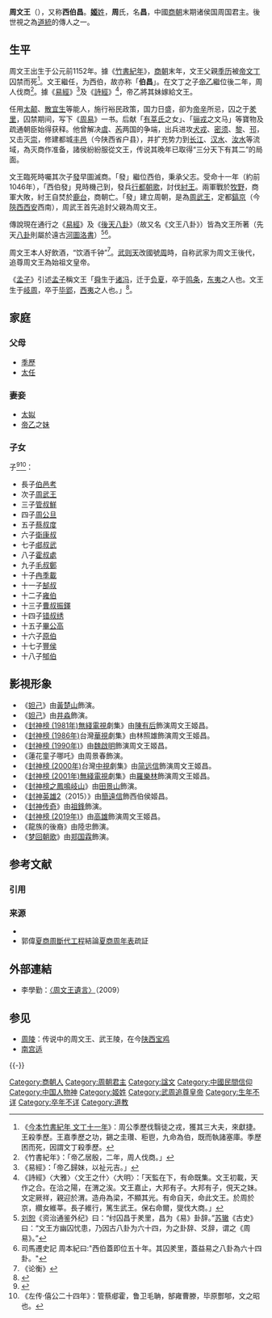 {{Emperorcn box
|名稱=周文王
|圖像=[[file:King_Wen_of_Zhou.jpg|211px]]
|姓名=姬昌
|廟號=始祖（武則天尊上）
|諡號=文王（周朝朝廷諡）<br>文皇帝（[[武則天|武則天]]追諡）
|政權=周國
|前任=[[季历|季历]] 
|繼任=[[周武王|周武王]] 
|陵墓=[[周文王陵|周文王陵]]<ref>括地志 : "周文王墓在雍州萬年縣西南二十八里原上"[http://ctext.org/library.pl?if=gb&file=79499&page=107 史記 周本紀] {{Wayback|url=http://ctext.org/library.pl?if=gb&file=79499&page=107 |date=20220226023642 }}</ref>（武周時稱德陵，今位置不詳）
|父=[[季历|季历]]
|母=[[太任|太任]]
|配偶=[[太姒|太姒]]
|子嗣=子：
#長子[[伯邑考|伯邑考]]
#次子[[周武王|周武王]]
#三子[[管叔鮮|管叔鮮]]
#四子[[周公旦|周公旦]]
#五子[[蔡叔度|蔡叔度]]
#六子[[衛康叔|衛康叔]]
#七子[[郕叔武|郕叔武]]
#八子[[霍叔處|霍叔處]]
#九子[[毛叔鄭|毛叔鄭]]
#十子[[冉季載|冉季載]]
#十一子[[郜叔|郜叔]]
#十二子[[雍伯|雍伯]]
#十三子[[曹叔振鐸|曹叔振鐸]]
#十四子[[错叔绣|错叔绣]]
#十五子[[畢公高|畢公高]]
#十六子[[原伯|原伯]]
#十七子[[豐侯|豐侯]]
#十八子[[郇伯|郇伯]]
}}
'''周文王'''（{{bd|前1152年||前1056年||catIdx=H}}），又称'''西伯昌'''。[[姬姓|'''姬'''姓]]，'''周'''氏，名'''昌'''，中國[[商朝|商朝]]末期诸侯国周国君主。後世視之為[[道統|道統]]的傳人之一。

== 生平 ==
周文王出生于公元前1152年。據《[[竹書紀年|竹書紀年]]》，[[商朝|商朝]]末年，文王父親[[季历|季历]]被[[文丁|帝文丁]]囚禁而死<ref>《[[:s:今本竹書紀年/殷紀|今本竹書紀年 文丁十一年]]》：周公季歷伐翳徒之戎，獲其三大夫，來獻捷。王殺季歷。王嘉季歷之功，錫之圭瓚、秬鬯，九命為伯，既而執諸塞庫。季歷困而死，因謂文丁殺季歷。</ref>。文王繼任，为西伯，故亦称「'''伯昌'''」。在文丁之子[[帝乙|帝乙]]繼位後二年，周人伐商<ref>《竹書紀年》：「帝乙居殷，二年，周人伐商。」</ref>。據《[[易经|易經]]》<ref>《易經》：「帝乙歸妹，以祉元吉。」</ref>及《[[诗经|詩經]]》<ref>《詩經》〈大雅〉〈文王之什〉〈大明〉：「天監在下，有命既集。文王初載，天作之合。在洽之陽，在渭之涘。文王嘉止，大邦有子。大邦有子，俔天之妹。文定厥祥，親迎於渭。造舟為梁，不顯其光。有命自天，命此文王。於周於京，纘女維莘。長子維行，篤生武王。保右命爾，燮伐大商。」</ref>，帝乙將其妹嫁給文王。

任用[[太颠|太颠]]、[[散宜生|散宜生]]等能人，施行裕民政策，国力日盛，卻为[[帝辛|帝辛]]所忌，囚之于[[羑里|羑里]]，囚禁期间，写下《[[周易|周易]]》一书。后献「[[有莘氏|有莘氏]]之女」、「[[骊戎|骊戎]]之文马」等寶物及疏通朝臣始得获释。他曾解决[[虞|虞]]、[[芮国|芮]]两国的争端，出兵进攻[[犬戎|犬戎]]、[[密须|密须]]、[[黎國|黎]]、[[邗國|邗]]，又击灭[[崇国|崇]]，修建都城[[丰邑|丰邑]]（今陕西省户县），并扩充势力到[[长江|长江]]、[[汉水|汉水]]、[[汝水|汝水]]等流域，為灭商作准备，諸侯紛紛服從文王，传说其晚年已取得“三分天下有其二”的局面。

文王臨死時囑其次子[[周武王|發]]早圖滅商。「發」繼位西伯，秉承父志。受命十一年（約前1046年），「西伯發」見時機己到，發兵[[行都|行都]][[朝歌|朝歌]]，討伐[[商紂王|紂王]]。兩軍戰於[[牧野之戰|牧野]]，商軍大敗，紂王自焚於[[鹿台|鹿台]]，商朝亡。「發」建立周朝，是為[[周武王|周武王]]，定都[[鎬京|鎬京]]（今[[陝西|陝西]][[西安|西安]]西南），周武王首先追封父親為周文王。

傳說現在通行之《[[易經|易經]]》及《[[後天八卦|後天八卦]]》（故又名《文王八卦》）皆為文王所著（先天[[八卦|八卦]]則屬於遠古[[河圖洛書|河圖洛書]]）<ref>[[刘恕_(历史学家)|刘恕]]《资治通鉴外纪》曰：“纣囚昌于羑里，昌为《易》卦辞。”[[苏辙|苏辙]]《古史》曰：“文王方幽囚忧患，乃因古八卦为六十四，为之卦辞、爻辞，谓之《周易》。”</ref><ref>司馬遷史記 周本紀曰:"西伯蓋即位五十年。其囚羑里，蓋益易之八卦為六十四卦。"</ref>。

周文王本人好飲酒，“饮酒千钟”<ref>《论衡》</ref>。[[武则天|武则天]]改國號[[武周|周]]時，自称武家为周文王後代，追尊周文王為始祖文皇帝。

《[[孟子_(著作)|孟子]]》引述[[孟子|孟子]]稱文王「[[舜|舜]]生于[[诸冯|诸冯]]，迁于[[负夏|负夏]]，卒于[[鸣条|鸣条]]，[[东夷|东夷]]之人也。文王生于[[岐周|岐周]]，卒于[[毕郢|毕郢]]，[[西夷|西夷]]之人也。」<ref>{{quotation|{{lang|zh-Hant|孟子曰：「舜生於諸馮，遷於負夏，卒於鳴條，東夷之人也。文王生於岐周，卒於畢郢，西夷之人也。地之相去也，千有餘里；世之相後也，千有餘歲。得志行乎中國，若合符節。先聖後聖，其揆一也。」}}|孟子|離婁下}}{{Wikisourcelang|zh|孟子/離婁下}}</ref>。

== 家庭 ==
===父母===
* [[季歷|季歷]]
* [[太任|太任]]

===妻妾===
* [[太姒|太姒]]
* [[帝乙|帝乙]]之[[帝乙歸妹|妹]]

===子女===
子<ref>{{wikisource history|史記|004|quote=武王同母兄弟十人。母曰太姒，文王正妃也。其長子曰伯邑考，次曰武王發，次曰管叔鮮，次曰周公旦，次曰蔡叔度，次曰曹叔振鐸，次曰成叔武，次曰霍叔處，次曰康叔封，次曰厓季載。厓季載最少。}}</ref><ref>《左传·僖公二十四年》：管蔡郕霍，鲁卫毛聃，郜雍曹滕，毕原酆郇，文之昭也。</ref>：
* 長子[[伯邑考|伯邑考]]
* 次子[[周武王|周武王]]
* 三子[[管叔鮮|管叔鮮]]
* 四子[[周公旦|周公旦]]
* 五子[[蔡叔度|蔡叔度]]
* 六子[[衛康叔|衛康叔]]
* 七子[[郕叔武|郕叔武]]
* 八子[[霍叔處|霍叔處]]
* 九子[[毛叔鄭|毛叔鄭]]
* 十子[[冉季載|冉季載]]
* 十一子[[郜叔|郜叔]]
* 十二子[[雍伯|雍伯]]
* 十三子[[曹叔振鐸|曹叔振鐸]]
* 十四子[[错叔绣|错叔绣]]
* 十五子[[畢公高|畢公高]]
* 十六子[[原伯|原伯]]
* 十七子[[豐侯|豐侯]]
* 十八子[[郇伯|郇伯]]

== 影視形象 ==
* 《[[妲己（1939年）電影|妲己]]》由[[黃楚山|黃楚山]]飾演。
* 《[[妲己_(1964年电影)|妲己]]》由[[井淼|井淼]]飾演。
* 《[[封神榜_(1981年电视剧)|封神榜 (1981年)]][[無綫電視|無綫電視]]劇集》由[[陳有后|陳有后]]飾演周文王姬昌。
* 《[[封神榜_(1986年电视剧)|封神榜 (1986年)]]台灣[[華視|華視]]劇集》由林照雄飾演周文王姬昌。
* 《[[封神榜_(1990年电视剧)|封神榜 (1990年)]]》由[[魏啟明|魏啟明]]飾演周文王姬昌。
* 《蓮花童子哪吒》由周景春飾演。
* 《[[封神榜_(2000年电视剧)|封神榜 (2000年)]]台灣[[中視|中視]]劇集》由[[简远信|简远信]]飾演周文王姬昌。
* 《[[封神榜_(2001年电视剧)|封神榜 (2001年)]][[無綫電視|無綫電視]]劇集》由[[羅樂林|羅樂林]]飾演周文王姬昌。
* 《[[封神榜之鳳鳴岐山|封神榜之鳳鳴岐山]]》由[[田景山|田景山]]飾演。
* 《[[封神英雄|封神英雄2]]（2015）》由[[简远信|簡遠信]]飾西伯侯姬昌。
* 《[[封神传奇|封神传奇]]》由[[祖鋒|祖鋒]]飾演。
* 《[[封神演义_(2019年电视剧)|封神榜 (2019年)]]》由[[高雄_(演員)|高雄]]飾演周文王姬昌。
* 《龍族的後裔》由陸忠飾演。
* 《[[梦回朝歌|梦回朝歌]]》由[[郑国霖|郑国霖]]飾演。
== 参考文献 ==
=== 引用 ===
{{Reflist}}

=== 来源 ===
{{ReflistH}}
* {{Wikisource history link|史記|004|昌}}
* 郭偉[[夏商周斷代工程|夏商周斷代工程]]結論[[夏商周年表|夏商周年表]]疏証
{{ReflistF}}

==外部連結==
* 李學勤：[http://www.aisixiang.com/data/30426.html 〈周文王遺言〉]{{Wayback|url=http://www.aisixiang.com/data/30426.html |date=20201205174827 }}（2009）

== 参见 ==
* [[周陵|周陵]]：传说中的周文王、武王陵，在今[[陕西|陕西]][[宝鸡|宝鸡]]
* [[南宫适_(西周)|南宫适]]

{{-}}
{{中国皇帝|[[周王季|周王季]]|[[周武王|周武王]]|[[周朝君主列表#西伯侯|周部落首領、西伯]]|-}}
{{周朝王室}}
{{唐朝君主}}
{{封神演义}}

[[Category:商朝人|Category:商朝人]]
[[Category:周朝君主|Category:周朝君主]]
[[Category:諡文|Category:諡文]]
[[Category:中國民間信仰|Category:中國民間信仰]]
[[Category:中国人物神|Category:中国人物神]]
[[Category:姬姓|Category:姬姓]]
[[Category:武周追尊皇帝|Category:武周追尊皇帝]]
[[Category:生年不详|Category:生年不详]]
[[Category:卒年不详|Category:卒年不详]]
[[Category:道教|Category:道教]]